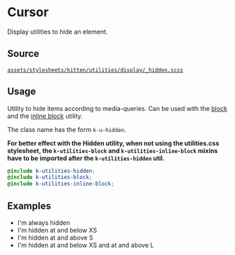 
<Meta title="Documentation/CSS Utilities/Display/Hidden" />

# Cursor

Display utilities to hide an element.

## Source

[`assets/stylesheets/kitten/utilities/display/_hidden.scss`](https://github.com/KissKissBankBank/kitten/blob/master/assets/stylesheets/kitten/utilities/display/_hidden.scss)

## Usage

Utility to hide items according to media-queries.
Can be used with the [block](?path=/docs/documentation-css-utilities-display-block--page) and the [inline block](?path=/docs/documentation-css-utilities-display-block-inline--page) utility.

The class name has the form `k-u-hidden`.

**For better effect with the Hidden utility, when not using the utilities.css stylesheet, the `k-utilities-block` and `k-utilities-inline-block` mixins have to be imported after the `k-utilities-hidden` util.**

```scss
@include k-utilities-hidden;
@include k-utilities-block;
@include k-utilities-inline-block;
```

## Examples

<Canvas>
<ul>
  <li>
    <span className="k-u-hidden">I'm always hidden</span>
  </li>
  <li>
    <span className="k-u-hidden@xs-down">I'm hidden at and below XS</span>
  </li>
  <li>
    <span className="k-u-hidden@s-up">I'm hidden at and above S</span>
  </li>
  <li>
    <span className="k-u-hidden@xs-down k-u-hidden@l-up">
      I'm hidden at and below XS and at and above L
    </span>
  </li>
</ul>
</Canvas>
